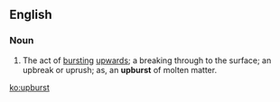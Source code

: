 ==English==

===Noun===
{{en-noun}}

# The act of [[burst]]ing [[up]]wards; a breaking through to the surface; an upbreak or uprush; as, an '''upburst''' of molten matter.

[[ko:upburst]]